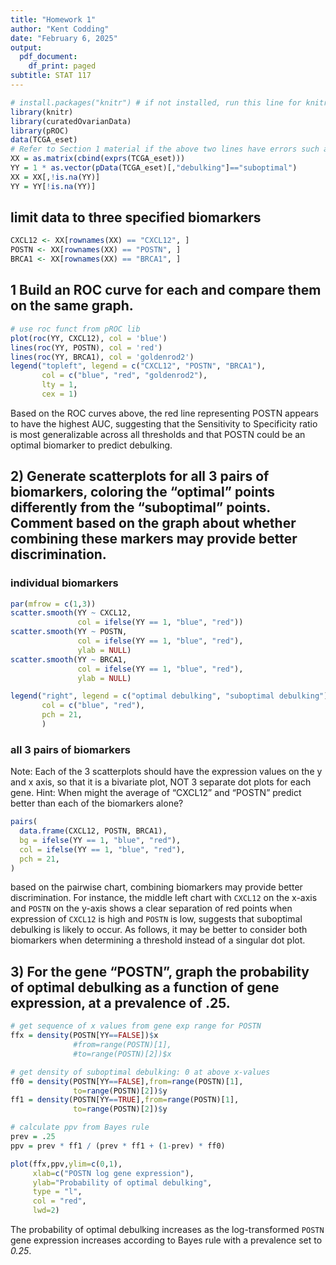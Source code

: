 ```yaml
---
title: "Homework 1"
author: "Kent Codding"
date: "February 6, 2025"
output:
  pdf_document:
    df_print: paged
subtitle: STAT 117
---
```


<!-- The code below contains the starter code for Homework 1. YY is the outcome variable and XX contains biomarker data, from which you want to extract the biomarkers of interest. -->

```r
# install.packages("knitr") # if not installed, run this line for knitr installation.
library(knitr)
library(curatedOvarianData)
library(pROC)
data(TCGA_eset)
# Refer to Section 1 material if the above two lines have errors such as "there is no package called 'curatedOvarianData'", as it indicates the required packages are not installed.
XX = as.matrix(cbind(exprs(TCGA_eset)))
YY = 1 * as.vector(pData(TCGA_eset)[,"debulking"]=="suboptimal")
XX = XX[,!is.na(YY)]
YY = YY[!is.na(YY)]
```

## limit data to three specified biomarkers

```r
CXCL12 <- XX[rownames(XX) == "CXCL12", ]
POSTN <- XX[rownames(XX) == "POSTN", ]
BRCA1 <- XX[rownames(XX) == "BRCA1", ]
```

## 1 Build an ROC curve for each and compare them on the same graph.

```r
# use roc funct from pROC lib
plot(roc(YY, CXCL12), col = 'blue')
lines(roc(YY, POSTN), col = 'red')
lines(roc(YY, BRCA1), col = 'goldenrod2')
legend("topleft", legend = c("CXCL12", "POSTN", "BRCA1"),
       col = c("blue", "red", "goldenrod2"),
       lty = 1,
       cex = 1)
```

Based on the ROC curves above, the red line representing POSTN appears to have the highest AUC, suggesting that the Sensitivity to Specificity ratio is most generalizable across all thresholds and that POSTN could be an optimal biomarker to predict debulking.


## 2) Generate scatterplots for all 3 pairs of biomarkers, coloring the “optimal” points differently from the “suboptimal” points.  Comment based on the graph about whether combining these markers may provide better discrimination. 

### individual biomarkers 

```r
par(mfrow = c(1,3))
scatter.smooth(YY ~ CXCL12,
               col = ifelse(YY == 1, "blue", "red"))
scatter.smooth(YY ~ POSTN,
               col = ifelse(YY == 1, "blue", "red"),
               ylab = NULL)
scatter.smooth(YY ~ BRCA1,
               col = ifelse(YY == 1, "blue", "red"),
               ylab = NULL)

legend("right", legend = c("optimal debulking", "suboptimal debulking"),
       col = c("blue", "red"),
       pch = 21,
       )
```

### all 3 pairs of biomarkers

Note: Each of the 3 scatterplots should have the expression values on the y and x axis, so that it is a bivariate plot, NOT 3 separate dot plots for each gene.  Hint: When might the average of "CXCL12" and "POSTN" predict better than each of the biomarkers alone?

```r
pairs(
  data.frame(CXCL12, POSTN, BRCA1),
  bg = ifelse(YY == 1, "blue", "red"),
  col = ifelse(YY == 1, "blue", "red"),
  pch = 21,
)

```

based on the pairwise chart, combining biomarkers may provide better discrimination. For instance, the middle left chart with ```CXCL12``` on the x-axis and ```POSTN``` on the y-axis shows a clear separation of red points when expression of ```CXCL12``` is high and ```POSTN``` is low, suggests that suboptimal debulking is likely to occur. As follows, it may be better to consider both biomarkers when determining a threshold instead of a singular dot plot. 

## 3) For the gene “POSTN”, graph the probability of optimal debulking as a function of gene expression, at a prevalence of .25.

```r
# get sequence of x values from gene exp range for POSTN
ffx = density(POSTN[YY==FALSE])$x
              #from=range(POSTN)[1],
              #to=range(POSTN)[2])$x

# get density of suboptimal debulking: 0 at above x-values
ff0 = density(POSTN[YY==FALSE],from=range(POSTN)[1],
              to=range(POSTN)[2])$y
ff1 = density(POSTN[YY==TRUE],from=range(POSTN)[1],
              to=range(POSTN)[2])$y

# calculate ppv from Bayes rule
prev = .25
ppv = prev * ff1 / (prev * ff1 + (1-prev) * ff0)

plot(ffx,ppv,ylim=c(0,1),
     xlab=c("POSTN log gene expression"),
     ylab="Probability of optimal debulking",
     type = "l",
     col = "red",
     lwd=2)
```

The probability of optimal debulking increases as the log-transformed ```POSTN``` gene expression increases according to Bayes rule with a prevalence set to *0.25*.






